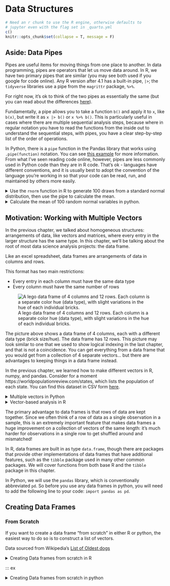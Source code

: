 # Data Structures

```r
# Need an r chunk to use the R engine, otherwise defaults to 
# jupyter even with the flag set in _quarto.yml
c()
knitr::opts_chunk$set(collapse = T, message = F)
```

## Aside: Data Pipes {-}

Pipes are useful items for moving things from one place to another. In data programming, pipes are operators that let us move data around. In R, we have two primary pipes that are similar (you may see both used if you google for code online). Any R version after 4.1 has a built-in pipe, `|>`; the `tidyverse` libraries use a pipe from the `magrittr` package, `%>%`. 

For right now, it's ok to think of the two pipes as essentially the same (but you can read about the differences [here](https://www.infoworld.com/article/3621369/use-the-new-r-pipe-built-into-r-41.html)). 

Fundamentally, a pipe allows you to take a function `b()` and apply it to `x`, like `b(x)`, but write it as `x |> b()` or `x %>% b()`. This is particularly useful in cases where there are multiple sequential analysis steps, because where in regular notation you have to read the functions from the inside out to understand the sequential steps, with pipes, you have a clear step-by-step list of the order of operations. 


In Python, there is a `pipe` function in the Pandas library that works using `.pipe(function)` notation. You can see [this example](https://stackoverflow.com/a/31037901) for more information. From what I've seen reading code online, however, pipes are less commonly used in Python code than they are in R code. That's ok - languages have different conventions, and it is usually best to adopt the convention of the language you're working in so that your code can be read, run, and maintained by others more easily. 


::: tryitout

<details><summary>Use the `rnorm` function in R to generate 100 draws from a standard normal distribution, then use the pipe to calculate the mean.</summary>

```r
library(dplyr) # load the pipe %>%

rnorm(100) %>%
  mean()

rnorm(100) |> mean()
```

</details>

<details><summary>Calculate the mean of 100 random normal variables in python.</summary>


```python
import numpy as np
import pandas as pd

nums = pd.Series(np.random.normal(size = 100))
nums.mean()
```

The conclusion here is that it's far easier to not use the pipe in python because the `.function` notation that python uses mimics the step-by-step approach of pipes in R even without using the actual pipe function. When you use data frames instead of Series, you *might* start using the pipe, but only in some circumstances.

</details>

:::


## Motivation: Working with Multiple Vectors
<!-- data frames in R and Pandas -->

In the previous chapter, we talked about homogeneous structures: arrangements of data, like vectors and matrices, where every entry in the larger structure has the same type. In this chapter, we'll be talking about the root of most data science analysis projects: the data frame. 

Like an excel spreadsheet, data frames are arrangements of data in columns and rows.

This format has two main restrictions:

- Every entry in each column must have the same data type
- Every column must have the same number of rows

![A lego data frame of 4 columns and 12 rows. Each column is a separate color hue (data type), with slight variations in the hue of each individual bricks.](images/lego-data-frame.png)

The picture above shows a data frame of 4 columns, each with a different data type (brick size/hue). The data frame has 12 rows. This picture may look similar to one that we used to show logical indexing in the last chapter, and that is not a coincidence. You can get everything from a data frame that you would get from a collection of 4 separate vectors... but there are advantages to keeping things in a data frame instead. 


In the previous chapter, we learned how to make different vectors in R, numpy, and pandas. Consider for a moment https://worldpopulationreview.com/states, which lists the population of each state. You can find this dataset in CSV form [here](https://raw.githubusercontent.com/srvanderplas/Stat151/main/data/population2022.csv).

::: ex

<details><summary>Multiple vectors in Python</summary>
(I'm going to cheat and read this in using pandas functions we haven't learned yet to demonstrate why this stuff matters.)

```python
import pandas as pd

data = pd.read_html("https://worldpopulationreview.com/states")[0]
list(data.columns) # get names

# Create a few population series
population2022 = pd.Series(data['2022 Population'].values, index = data['State'].values)
population2021 = pd.Series(data['2021 Population'].values, index = data['State'].values)
population2010 = pd.Series(data['2010 Census'].values, index = data['State'].values)
```

Suppose that we want to sort each population vector by the population in that year.

```python
import pandas as pd
data = pd.read_html("https://worldpopulationreview.com/states")[0]

population2022 = pd.Series(data['2022 Population'].values, index = data['State'].values).sort_values()
population2021 = pd.Series(data['2021 Population'].values, index = data['State'].values).sort_values()
population2010 = pd.Series(data['2010 Census'].values, index = data['State'].values).sort_values()

population2022.head()
population2021.head()
population2010.head()
```

The only problem is that by doing this, we've now lost the ordering that matched across all 3 vectors. Pandas Series are great for this, because they use labels that allow us to reconstitute which value corresponds to which label, but in R or even in numpy arrays, vectors don't inherently come with labels. In these situations, sorting by one value can actually destroy the connection between two vectors!

</details>

:::

::: ex

<details><summary>Vector-based analysis in R</summary>

```r
df <- read.csv("https://raw.githubusercontent.com/srvanderplas/Stat151/main/data/population2022.csv")

# Use vectors instead of the data frame
state <- df$State
pop2022 <- df$Pop
pop2021 <- df$Pop2021
pop2010 <- df$Pop2010

# Create a vector to index population in 2022 in order
order2022 <- order(pop2022)

# To keep variables together, we have to do things like this:
head(state[order2022])
head(pop2022[order2022])

# It makes more sense just to reorder the whole data frame:
head(df[order2022,])
```

</details>

:::


The primary advantage to data frames is that rows of data are kept together. Since we often think of a row of data as a single observation in a sample, this is an extremely important feature that makes data frames a huge improvement on a collection of vectors of the same length: it's much harder for observations in a single row to get shuffled around and mismatched!

In R, data frames are built in as type `data.frame`, though there are packages that provide other implementations of data frames that have additional features, such as the `tibble` package used in many other common packages. We will cover functions from both base R and the `tibble` package in this chapter.

In Python, we will use the `pandas` library, which is conventionally abbreviated `pd`. So before you use any data frames in python, you will need to add the following line to your code: `import pandas as pd`.

## Creating Data Frames

### From Scratch

If you want to create a data frame "from scratch" in either R or python, the easiest way to do so is to construct a list of vectors.


Data sourced from Wikipedia's [List of Oldest dogs](https://en.wikipedia.org/wiki/List_of_individual_dogs#Long-lived_dogs)

::: ex

<details><summary>Creating Data frames from scratch in R</summary>

```r
dog_names <- c("Bluey", "Bramble", "Chanel", "Max")
dog_ages <- c(29.41, 25, 21, 29.77)

# Using the data.frame function
data <- data.frame(Name = dog_names, Age = dog_ages)
data

# Using the tibble function
library(tibble)
data <- tibble(Name = dog_names, Age = dog_ages)
# Notice the difference in how the object is printed...
data

# Using the tribble function in the tibble package
data <- tribble(~Name, ~Age,
                "Bluey", 29.41,
                "Bramble", 25,
                "Chanel", 21,
                "Max", 29.77) 
# This allows you to write out the data yourself in table format
# Column Names are indicated by putting ~ before the (bare) column name
data
```

</details>

:::


::: ex

<details><summary>Creating Data frames from scratch in python</summary>

```python
import pandas as pd

# Create a list of lists
data = [['Bluey', 29.41],
        ['Bramble', 25],
        ['Chanel', 21],
        ['Max', 29.77]]
        
data = pd.DataFrame(data, columns = ['Name', 'Age'])

# Create a dict with lists
data = {'Name': ['Bluey', 'Bramble', 'Chanel', 'Max'],
        'Age':  [29.41, 25, 21, 29.77]}

data = pd.DataFrame(data)
```

I am intentionally not discussing dictionaries (dicts) in Python at this point - my goal is to get you  up and running to do data analysis in Python with as little overhead as possible. If you are interested, you can read up on [dicts](https://www.py4e.com/html3/09-dictionaries) in Python 4 Everybody. We will hopefully find time to come back and discuss the finer points of lists, dicts, tuples, and other constructs later in the semester or in a subsequent course.

:::


### Reading in Data

One of the easier ways to create a data frame (rather than typing the whole thing in) is to read in data from somewhere else - a file, a table on a webpage, etc. We're not going to go into the finer points of this (you'll get into that in Stat 251, Data Wrangling), but it is important to at least know how to read in relatively nicely formatted data.

One nice source of (relatively neat) data is the [TidyTuesday github repository](https://github.com/rfordatascience/tidytuesday)^[Tidy Tuesday is a collaborative project where the R community gets together and explores a dataset, cleaning it, visualizing it, and generally working to collectively hone R skills together. You can find some very nice YouTube livestreams, as well as lots of examples using the [#tidytuesday twitter tag](https://twitter.com/search?q=%23tidytuesday).]. 

::: ex

<details><summary>
In Base R, we can read the data in using the `read.csv` function</summary>

```r
airmen <- read.csv('https://raw.githubusercontent.com/rfordatascience/tidytuesday/master/data/2022/2022-02-08/airmen.csv')
head(airmen)
```

</details>


<details><summary>If we want instead to create a tibble, we can use the `readr` package's `read_csv` function, which is a bit more robust.</summary>

```r
library(readr)
airmen <- read_csv('https://raw.githubusercontent.com/rfordatascience/tidytuesday/master/data/2022/2022-02-08/airmen.csv')
head(airmen)
```

</details>

<details><summary>
In `pandas`, we can read the csv using `pd.read_csv`</summary>

```python
import pandas as pd

airmen = pd.read_csv("https://raw.githubusercontent.com/rfordatascience/tidytuesday/master/data/2022/2022-02-08/airmen.csv")
airmen.head()
```

</details>

:::

## Working with Data Frames

### Summaries

Often, we want to know what a data frame contains. R and pandas both have easy summary methods for a data frame:

```r
summary(airmen)
```

Notice that the type of summary depends on the data type.

```python
airmen.describe()
```

There are ways to get pandas to describe other types of data that are not numeric, but I haven't completely figured out how they work yet. See the documentation [here](https://pandas.pydata.org/docs/reference/api/pandas.DataFrame.describe.html) for further details.

### Indexing

To access a subset of a data frame, we index by `[row, column]` in both languages (though in python we need a helper function tagged on the end of the object).

<details><summary>Indexing in python (lots of output)</summary>

```python
# .iloc allows for integer location-based indexing
airmen.iloc[0:4,] # leave the space for cols blank to get all columns
airmen.iloc[0:4,[0, 3, 5]] # include a vector of column indices

# .loc allows for using the row and column indexes
airmen.loc['0':'4',]
airmen.loc[0:4,'name':'first_name'] # columns between name and first_name
airmen.loc[0:4,[0,3,5]] # can't use position indexes with .loc
```

This uses a function of pandas we have not previously explored: slicing. Slicing in pandas acts very similar to R's seq method for integers, in that you can set your start and end points and use : between them. However, in python, the last index is the (non-inclusive) endpoint, so 0:3 will give you 0, 1, 2. If you want all columns after a certain index, you can use `x:`, where x is the starting index.

</details>

<details><summary>Indexing in R</summary>

```r
airmen[1:5, ]
airmen[1:5, c(1, 4, 6)]

airmen[1:5, c("name", "first_name")]
```

</details>


In R, we can also easily pull out a single column using the `$` method. Note that this gives us a vector (that is, we've lost the connection to the row index).

```r
airmen$name[1:5]

head(airmen["name"]) # head() just gives us the first few rows
```

In python, we can also easily pull out a single column:

```python
airmen.name
airmen['name']
```

The `df.column` notation, called **attribute access** only works in some circumstances: where the column name is not the same as a method (e.g. `min`) and is a valid Python identifier (so `df.1` does not work). When attribute access does not work, you can still access the column by name using `df['colname']` (standard indexing). 

::: learn-more

- [Indexing in python with pandas](https://pandas.pydata.org/pandas-docs/stable/user_guide/indexing.html) (Pandas documentation)    
This includes good information on which indexing operations are most efficient and recommended for production code.

- [Slicing dataframes in R](https://bookdown.org/ndphillips/YaRrr/slicing-dataframes.html) - The Pirate's Guide to R

- [Indexing, Slicing, and Subsetting DataFrames in Python](https://datacarpentry.org/python-ecology-lesson/03-index-slice-subset/) - Visualization in Python for Ecologists

:::

### Row and Column Names

In both R and python, data frames have two sets of names: a set of row names, and a set of column names. In my experience, it is much more common to use column names in R and less common to actually use row names^[More advanced data-frame like structures, such as `tibbles`, actively discourage the use of row names.]; in Python it seems that people tend to use both sets of names frequently. 

<details><summary>Row and Column Names in Python</summary>

Let's start with column names. Column names can be defined by creating a `Series` object (remember, that's just a fancy name for an indexed vector) and assigning it to the `df.columns` object, where `df` is the name of the data frame.

```python
# Get index of column names
airmen.columns

# We can set the names using simple assignment
airmen.columns = pd.Series(['Name', 'Last', 'First', 'Graduation_Date', 'Graduation_Rank', 'Class', 'Graduated_From', 'Pilot_Type', 'Hometown', 'State', 'Aerial_Victory_Credits', 'Num_Aerial_Victory_Credits', 'Reported_Lost', 'Reported_Lost_Date', 'Reported_Lost_Location', 'Web_Profile'])

# Now the names are capitalized
airmen.columns
```


```python
# Get index of row names
airmen.index # this structure has numeric row names
# we can access individual rows using the numeric index (iloc)
airmen.iloc[0]
# we can also access individual rows using the regular index (loc)
airmen.loc[0]
# this doesn't work because the row names are integers
airmen.loc['Adams, John H., Jr.'] 

# We can set row names using simple assignment
airmen.index = airmen.name

# Row names are changed
airmen.index # now the row name index is a string and we can look names up this way

# we can still access individual rows using the numeric index (iloc)
airmen.iloc[0]
# we can mo longer access individual rows using the regular index (loc) 
# with a numeric value
airmen.loc[0]
# but because we set the row names to be the individuals actual names, 
# we can use those in the .loc statement
airmen.loc['Adams, John H., Jr.'] 
```

When we select certain rows using the row names, we typically refer to the row names as the **key**. 

</details>


::: learn-more

Read more about database keys [here](https://www.learncomputerscienceonline.com/database-keys/) if you are interested. This is material that we will cover in Stat 351, but it may be useful for you now if you are interested in learning to program more efficiently from the start.

:::

<details><summary> Row and Column Names in R</summary>

In R, column and row names are just normal vectors - no special data types here!

```r
names(airmen)

# Set new column names
names(airmen) <- c('Name', 'Last', 'First', 'Graduation_Date', 'Graduation_Rank', 'Class', 'Graduated_From', 'Pilot_Type', 'Hometown', 'State', 'Aerial_Victory_Credits', 'Num_Aerial_Victory_Credits', 'Reported_Lost', 'Reported_Lost_Date', 'Reported_Lost_Location', 'Web_Profile')

# Using new names
airmen$Name[1:5]
```

If we want to set row names in R, we can try the obvious approach:
```r
rownames(airmen) <- airmen$Name
```

But this runs into trouble, since we have some duplicate names. We can see which names are duplicates by using the `table` command combined with `sort` and `head` to truncate the output. I'm going to use the `pipe` command, `|>`, to separate these steps. This is equivalent to `head(sort(table(airmen$Name), decreasing = T))` but is much easier to read since it can be read as a "recipe" of steps. 

```r
table(airmen$Name) |>
  sort(decreasing = T) |>
  head()
```

R requires rownames to be unique, so we are better off with some other identifier that we don't have here (SSN, military ID number, etc.) that is guaranteed to be unique. Since we don't have that kind of information, we really don't get any advantage by setting the rownames in R.

</details>

### Creating New Columns

In both Python and R, it is very easy to add new (derived) columns to a data frame, using methods similar to how you access data from a pre-existing column:

```r
airmen$initials <- paste0(substr(airmen$First, 1, 1), substr(airmen$Last, 1, 1))
head(airmen$initials)
```

```python
airmen['initials'] = airmen['First'].str.slice(0,1) + airmen['Last'].str.slice(0,1)
airmen['initials'][0:7]
```

Another way to create new variables in R involves the use of the `dplyr` package. There are at least 2 advantages to using this package for these types of tasks: 

1. There is a consistent way to call each function and engage with the data (this API - application programming interface - is designed around using the pipe, `%>%` discussed above)
2. You don't have to reference the data frame name and the column name using `df$colname`; instead, you use the function on the data frame and work with "bare" column names inside that function.

```r
library(dplyr)

airmen <- airmen %>%
  mutate(initials = paste0(substr(First, 1, 1), substr(Last, 1, 1)))
select(airmen, 1:3, initials) # Select lets us choose to only show some columns
```

Notice that by running mutate on the data frame, we automatically get a tibble back. 


You can do a similar trick with the `.assign` function in pandas, but unlike in R, you still have to reference the dataframe object within the .assign function.

```python
airmen.assign(
  initials = airmen['First'].str.slice(0,1) + airmen['Last'].str.slice(0,1)
)
```


### Subsets of Rows

Another major operation commonly performed on data frames is to choose only a certain set of rows, either randomly or using a logical condition. 

<details><summary>In base R, we would use the subset() function:</summary>

```r
subset(airmen, Last == "Young")
```

</details>

<details><summary>In python, we use the `.query()` function:</summary>

```python
airmen.query('Last == "Young"')
```

Note that here, the column name (and logical condition) are in quotes, but you don't have to reference the data frame name.
</details>

<details><summary>In `dplyr`, we use the `filter` function:</summary>

```r
airmen %>% 
  filter(Last == "Young")
```

</details>

We can also sample from a data frame. This can be useful when working with a large dataset, or when simulating to determine how a method performs on some data. 

For simplicity, I'm going to primarily show you the dplyr and pandas equivalents - it is possible to do this in base R, but it's much easier to do in `dplyr`.

<details><summary>Sampling in R</summary>

```r
airmen %>% sample_frac(.01)
airmen %>% sample_n(5)
```

</details>

<details><summary>Sampling rows is similarly easy in python:</summary>

```python
airmen.sample(frac=.01)
airmen.sample(n = 5)
```

</details>


### Try it (all) Out! {.tryitout}

Let's look at a dataset of dog breed rankings (1 = low, 5 = high) for different traits. We can read in this data using the following code:

```r
breed_traits <- read.csv('https://raw.githubusercontent.com/rfordatascience/tidytuesday/master/data/2022/2022-02-01/breed_traits.csv')
```


```python
breed_traits = pd.read_csv('https://raw.githubusercontent.com/rfordatascience/tidytuesday/master/data/2022/2022-02-01/breed_traits.csv')
```


Can you complete the following tasks?

1. Pull out any dogs that have "Terrier" in the name.    
Hint: [Testing with strings in python](https://pandas.pydata.org/pandas-docs/stable/user_guide/text.html#testing-for-strings-that-match-or-contain-a-pattern), [Using `grep` and `grepl` in R](https://www.statology.org/grep-vs-grepl-r/)

2. Create a data frame of all dogs who are 4 or 5 on "Affectionate with Family" and name it good_with_family. Make sure you keep all of the columns in the original data frame.

3. Create a data frame with all variables relating to coat (shedding level, coat type, coat length, grooming frequency) as well as the dog breed. Make sure you keep all rows, but only include the necessary columns.

4. Draw a random sample of 10 dogs from your dataset.

5. Create a new variable, named mess, that is the product of the dog's shedding level and their drooling level. (It's probably a bad idea to multiply categorical variables, but in this case we're going to go with it.) Summarize this numeric variable.

<details><summary>Solutions (R)</summary>

```r
library(dplyr) # data frame manipulations
library(stringr) # string comparison functions in tidyverse

# 1: Terriers
terrorists <- breed_traits[grepl("Terrier", breed_traits$Breed),]
terrorists2 <- breed_traits %>%
  filter(str_detect(Breed, "Terrier"))

# 2: Good with Family
good_with_family <- breed_traits[breed_traits$Affectionate.With.Family > 3,]
good_with_family2 <- breed_traits %>%
  filter(Affectionate.With.Family > 3)

# 3: Coat variables
coat <- breed_traits[,c(1, 4:5, 7:8)] # count column by column
coat2 <- breed_traits %>%
  select(Breed, matches(c("Coat", "Grooming", "Shedding"))) # tidy way
coat3 <- breed_traits[,grepl("Coat|Grooming|Shedding|Breed", names(breed_traits))] # match string names

# 4: random sample of 10 dogs
sample_dogs <- breed_traits[sample(1:nrow(breed_traits), 10),] # base R way
sample_dogs2 <- breed_traits %>% sample_n(10) # tidy way

# 5: mess
breed_traits$mess <- breed_traits$Drooling.Level * breed_traits$Shedding.Level
breed_traits <- breed_traits %>%
  mutate(mess2 = Drooling.Level*Shedding.Level)

summary(breed_traits$mess)
breed_traits %>% select(mess2) %>% summary()
```

</details>


<details><summary>Solutions (python) </summary>

```python
# 1: Terriers
terrorists = breed_traits.loc[breed_traits.Breed.str.match(r".*Terrier.*"),]

# 2: Good with Family
good_with_family = breed_traits.query("`Affectionate With Family` > 3")
good_with_family['Affectionate With Family'].min() # just checking

# 3: Coat variables
coat = breed_traits.loc[:,["Breed", "Shedding Level", "Coat Grooming Frequency", "Coat Type", "Coat Length"]]
coat2 = breed_traits.iloc[:,breed_traits.columns.str.match(r"Breed|Coat|Shedding")]

# 4: random sample of 10 dogs
sample_dogs = breed_traits.sample(n = 10)

# 5: mess
breed_traits['mess'] = breed_traits['Drooling Level'] * breed_traits['Shedding Level']
breed_traits.mess.describe
breed_traits.mess.min()
breed_traits.mess.max()
```

</details>


## Basic Plotting Examples

Now that you can read data in to R and python and define new variables, you can create plots! We'll focus a bit more on this later in the class, but for now, I'd like to take a few minutes to explain how to make (basic) plots in R (with `ggplot2`) and in python (with `plotnine`, which is a ggplot2 clone). 

Let's work with Historically Black College and University enrollment in this example:

```r
hbcu_all <- readr::read_csv('https://raw.githubusercontent.com/rfordatascience/tidytuesday/master/data/2021/2021-02-02/hbcu_all.csv')

library(ggplot2)
```

```python
from plotnine import *
import pandas as pd

hbcu_all <- pd.read_csv('https://raw.githubusercontent.com/rfordatascience/tidytuesday/master/data/2021/2021-02-02/hbcu_all.csv')

```

ggplot2 and plotnine work with data frames. If you pass a data frame in as the data argument, you can refer to columns in that data with "bare" column names:

```r

ggplot(hbcu_all, aes(x = Year, y = `4-year`)) + geom_line() + 
  ggtitle("4-year HBCU College Enrollment")

```
